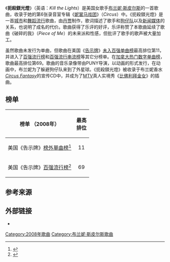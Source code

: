 {{refimprove|time=2015-01-14T09:24:32+00:00}}
{{Infobox song
| name       = 扼殺鎂光燈
| original_name = Kill the Lights
| language   = en
| type       = song
| artist     = [[布兰妮·斯皮尔斯|布兰妮·斯皮尔斯]]
| album      = [[妮裳马戏团|妮裳马戏团]]
| recorded   = 2008年; Glenwood Place Studios in [[Burbank,_California|Burbank, California]] — [[Chalice_Recording_Studios|Chalice Recording Studios]] in [[Los_Angeles,_California|Los Angeles, California]]
| genre      = {{Flat list|
*[[当代R&B|R&B]]
*[[舞蹈流行音乐|舞蹈流行]]
}}
| length     = {{duration|m=3|s=59}}
| label      = [[Jive唱片|Jive]]
| writer     = {{Flat list|
*[[丹贾_(音乐人)|纳撒尼尔·希尔斯]]
*[[Jim_Beanz|James Washington]]
*[[Luke_James|Luke Boyd]]
*[[Marcella_Araica|Marcella Araica]]
}}
| producer   = [[丹贾_(音乐人)|纳撒尼尔·希尔斯]]
}}
《'''扼殺鎂光燈'''》（英语：''Kill the Lights''）是美国女歌手[[布兰妮·斯皮尔斯|布兰妮·斯皮尔斯]]的一首歌曲，收录于她的第6张录音室专辑《[[妮裳马戏团|妮裳马戏团]]》（''Circus''）中。《扼殺鎂光燈》是一首[[城市音乐|城市]]和[[舞蹈流行音乐|舞蹈流行]]歌曲，由[[丹贾_(音乐人)|丹贾]]制作，歌词描述了歌手和[[狗仔队|狗仔队]]以及[[新闻媒体|新闻媒体]]的关系，也说明了成名的代价。歌曲获得了乐评的好评，乐评称赞了本歌曲延续了歌曲《破碎的我》（''Piece of Me''）的未来派和性感，但批评了歌手的歌声被大量加工。

虽然歌曲未发行为单曲，但歌曲在美国《[[告示牌_(雜誌)|告示牌]]》[[未入百强单曲榜|未入百强单曲榜]]最高排位第11，并进入了[[百强流行榜|百强流行榜]]和[[百强流行串流榜|百强流行串流榜]]等其它分榜单。在[[告示牌榜单|加拿大热门数字单曲榜]]，歌曲最高排位第69。歌曲的音乐录像带由PUNY导演，以动画的形式发行，在动画中，布兰妮为了躲避狗仔队来到了外星球。《扼殺鎂光燈》被收录于布兰妮香水''[[Fantasy_(香水)#Circus_Fantasy|Circus Fantasy]]''的宣传CD中，并成为了[[MTV|MTV]]真人实境秀《[[比佛利拜金女|比佛利拜金女]]》的插曲。

==榜单==
{|class="wikitable sortable"
!榜单 （2008年）
!最高<br />排位
|-
|美国《告示牌》[[告示牌榜外單曲榜|榜外單曲榜]]<ref name=bubbling>{{cite web|url=http://www.billboard.biz/bbbiz/charts/chart-search-results/singles/3104731|title=Bubbling Under Hot 100 Singles — Subscription Required|date=2008-12-20|accessdate=2011-06-12|work=[[告示牌_(雜誌)|Billboard]]|publisher=[[Prometheus_Global_Media|Prometheus Global Media]]|archive-date=2012-10-07|archive-url=https://web.archive.org/web/20121007103429/http://www.billboard.biz/bbbiz/charts/chart-search-results/singles/3104731|dead-url=no}}</ref>
|align="center"|11
|-
|美国《告示牌》[[百强流行榜|百强流行榜]]<ref name="allmusic">{{cite web|url=http://www.allmusic.com/artist/britney-spears-p320976/charts-awards/billboard-singles|title=Britney Spears - Billboard Chart History|accessdate=2011-01-29|publisher=[[Allmusic|Allmusic]]. [[Rovi_Corporation|Rovi Corporation]]|archive-date=2012-02-25|archive-url=https://web.archive.org/web/20120225042927/http://allmusic.com/artist/britney-spears-p320976/charts-awards/billboard-singles|dead-url=no}}</ref>
|align="center"|69
|}

==参考来源==
{{reflist|2}}

==外部链接==
* {{MetroLyrics song|britney-spears|kill-the-lights}}<!-- Licensed lyrics provider -->

{{Britney Spears singles}}

{{DEFAULTSORT:Kill the Lights}}
[[Category:2008年歌曲|Category:2008年歌曲]]
[[Category:布兰妮·斯皮尔斯歌曲|Category:布兰妮·斯皮尔斯歌曲]]